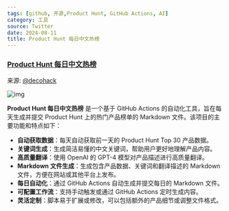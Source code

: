 ```yaml
---
tags: [github, 开源,Product Hunt, GitHub Actions, AI]
category: 工具
source: Twitter
date: 2024-08-11
title: Product Hunt 每日中文热榜
---
```


### [Product Hunt 每日中文热榜](https://github.com/ViggoZ/producthunt-daily-hot)

来源: [@decohack](https://x.com/decohack/status/1821745270713151813)

![img](/sections/2024-08/028.png)

**Product Hunt 每日中文热榜** 是一个基于 GitHub Actions 的自动化工具，旨在每天生成并提交 Product Hunt 上的热门产品榜单的 Markdown 文件。该项目的主要功能和特点如下：

- **自动获取数据**：每天自动获取前一天的 Product Hunt Top 30 产品数据。
- **关键词生成**：生成简洁易懂的中文关键词，帮助用户更好地理解产品内容。
- **高质量翻译**：使用 OpenAI 的 GPT-4 模型对产品描述进行高质量翻译。
- **Markdown 文件生成**：生成包含产品数据、关键词和翻译描述的 Markdown 文件，方便在网站或其他平台上发布。
- **每日自动化**：通过 GitHub Actions 自动生成并提交每日的 Markdown 文件。
- **可配置工作流**：支持手动触发或通过 GitHub Actions 定时生成内容。
- **灵活定制**：脚本易于扩展或修改，可以包括额外的产品细节或调整文件格式。
